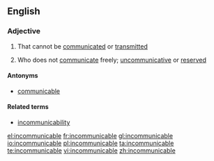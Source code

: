 ==English==

===Adjective===
{{en-adj}}

# {{context|of a disease etc}} That cannot be [[communicated]] or [[transmitted]]
# {{context|of a person}} Who does not [[communicate]] freely; [[uncommunicative]] or [[reserved]]

====Antonyms====
* [[communicable]]

====Related terms====
* [[incommunicability]]

[[el:incommunicable]]
[[fr:incommunicable]]
[[gl:incommunicable]]
[[io:incommunicable]]
[[pl:incommunicable]]
[[ta:incommunicable]]
[[te:incommunicable]]
[[vi:incommunicable]]
[[zh:incommunicable]]